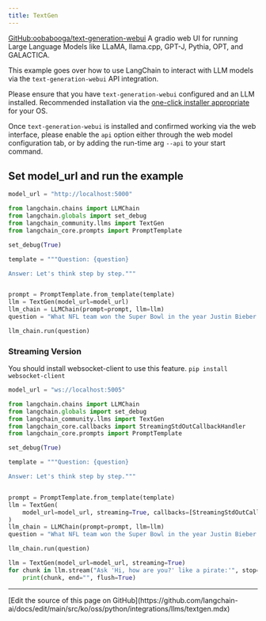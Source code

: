```yaml
---
title: TextGen
---
```


[GitHub:oobabooga/text-generation-webui](https://github.com/oobabooga/text-generation-webui) A gradio web UI for running Large Language Models like LLaMA, llama.cpp, GPT-J, Pythia, OPT, and GALACTICA.

This example goes over how to use LangChain to interact with LLM models via the `text-generation-webui` API integration.

Please ensure that you have `text-generation-webui` configured and an LLM installed.  Recommended installation via the [one-click installer appropriate](https://github.com/oobabooga/text-generation-webui#one-click-installers) for your OS.

Once `text-generation-webui` is installed and confirmed working via the web interface, please enable the `api` option either through the web model configuration tab, or by adding the run-time arg `--api` to your start command.

## Set model_url and run the example

```python
model_url = "http://localhost:5000"
```

```python
from langchain.chains import LLMChain
from langchain.globals import set_debug
from langchain_community.llms import TextGen
from langchain_core.prompts import PromptTemplate

set_debug(True)

template = """Question: {question}

Answer: Let's think step by step."""


prompt = PromptTemplate.from_template(template)
llm = TextGen(model_url=model_url)
llm_chain = LLMChain(prompt=prompt, llm=llm)
question = "What NFL team won the Super Bowl in the year Justin Bieber was born?"

llm_chain.run(question)
```

### Streaming Version

You should install websocket-client to use this feature.
`pip install websocket-client`

```python
model_url = "ws://localhost:5005"
```

```python
from langchain.chains import LLMChain
from langchain.globals import set_debug
from langchain_community.llms import TextGen
from langchain_core.callbacks import StreamingStdOutCallbackHandler
from langchain_core.prompts import PromptTemplate

set_debug(True)

template = """Question: {question}

Answer: Let's think step by step."""


prompt = PromptTemplate.from_template(template)
llm = TextGen(
    model_url=model_url, streaming=True, callbacks=[StreamingStdOutCallbackHandler()]
)
llm_chain = LLMChain(prompt=prompt, llm=llm)
question = "What NFL team won the Super Bowl in the year Justin Bieber was born?"

llm_chain.run(question)
```

```python
llm = TextGen(model_url=model_url, streaming=True)
for chunk in llm.stream("Ask 'Hi, how are you?' like a pirate:'", stop=["'", "\n"]):
    print(chunk, end="", flush=True)
```

---

<Callout icon="pen-to-square" iconType="regular">
  [Edit the source of this page on GitHub](https://github.com/langchain-ai/docs/edit/main/src/ko/oss/python/integrations/llms/textgen.mdx)
</Callout>
